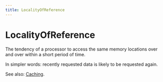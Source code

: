 ```yaml
---
title: LocalityOfReference
---
```


# LocalityOfReference

The tendency of a processor to access the same memory
locations over and over within a short period of time.

In simpler words: recently requested data is likely
to be requested again.

See also: [Caching](!).
